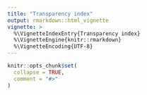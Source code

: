 ```yaml
---
title: "Transparency index"
output: rmarkdown::html_vignette
vignette: >
  %\VignetteIndexEntry{Transparency index}
  %\VignetteEngine{knitr::rmarkdown}
  %\VignetteEncoding{UTF-8}
---
```


```r
knitr::opts_chunk$set(
  collapse = TRUE,
  comment = "#>"
)
```

